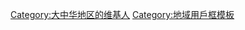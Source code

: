 {{Userbox
  |id=[[File:Great Qing rule map (1820).png|65px]]
  |id-c=#FFFF00
  |info=這位用戶是'''[[大中華地區]]'''人。
  |info-c=#FFFF99
  |info-s=10
  |border-c=#CCCC00
}}<includeonly>[[Category:大中华地区的维基人]]</includeonly><noinclude>
[[Category:地域用戶框模板]]